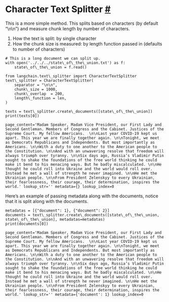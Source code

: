  Character Text Splitter
 [#](#character-text-splitter "Permalink to this headline")
=====================================================================================
 This is a more simple method. This splits based on characters (by default “\n\n”) and measure chunk length by number of characters.
1. How the text is split: by single character
2. How the chunk size is measured: by length function passed in (defaults to number of characters)
```
# This is a long document we can split up.
with open('../../../state\_of\_the\_union.txt') as f:
    state\_of\_the\_union = f.read()
```
```
from langchain.text\_splitter import CharacterTextSplitter
text\_splitter = CharacterTextSplitter(        
    separator = "\n\n",
    chunk\_size = 1000,
    chunk\_overlap  = 200,
    length\_function = len,
)
```
```
texts = text\_splitter.create\_documents([state\_of\_the\_union])
print(texts[0])
```
```
page_content='Madam Speaker, Madam Vice President, our First Lady and Second Gentleman. Members of Congress and the Cabinet. Justices of the Supreme Court. My fellow Americans.  \n\nLast year COVID-19 kept us apart. This year we are finally together again. \n\nTonight, we meet as Democrats Republicans and Independents. But most importantly as Americans. \n\nWith a duty to one another to the American people to the Constitution. \n\nAnd with an unwavering resolve that freedom will always triumph over tyranny. \n\nSix days ago, Russia’s Vladimir Putin sought to shake the foundations of the free world thinking he could make it bend to his menacing ways. But he badly miscalculated. \n\nHe thought he could roll into Ukraine and the world would roll over. Instead he met a wall of strength he never imagined. \n\nHe met the Ukrainian people. \n\nFrom President Zelenskyy to every Ukrainian, their fearlessness, their courage, their determination, inspires the world.' lookup_str='' metadata={} lookup_index=0
```
 Here’s an example of passing metadata along with the documents, notice that it is split along with the documents.
```
metadatas = [{"document": 1}, {"document": 2}]
documents = text\_splitter.create\_documents([state\_of\_the\_union, state\_of\_the\_union], metadatas=metadatas)
print(documents[0])
```
```
page_content='Madam Speaker, Madam Vice President, our First Lady and Second Gentleman. Members of Congress and the Cabinet. Justices of the Supreme Court. My fellow Americans.  \n\nLast year COVID-19 kept us apart. This year we are finally together again. \n\nTonight, we meet as Democrats Republicans and Independents. But most importantly as Americans. \n\nWith a duty to one another to the American people to the Constitution. \n\nAnd with an unwavering resolve that freedom will always triumph over tyranny. \n\nSix days ago, Russia’s Vladimir Putin sought to shake the foundations of the free world thinking he could make it bend to his menacing ways. But he badly miscalculated. \n\nHe thought he could roll into Ukraine and the world would roll over. Instead he met a wall of strength he never imagined. \n\nHe met the Ukrainian people. \n\nFrom President Zelenskyy to every Ukrainian, their fearlessness, their courage, their determination, inspires the world.' lookup_str='' metadata={'document': 1} lookup_index=0
```